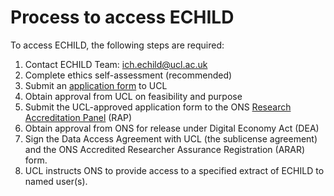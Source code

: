 # Process to access ECHILD {#sec-access-process}

To access ECHILD, the following steps are required:

1. Contact ECHILD Team: 
[ich.echild\@ucl.ac.uk](mailto:ich.echild@ucl.ac.uk){.email}
1. Complete ethics self-assessment (recommended)
1. Submit an 
[application form](https://www.echild.ac.uk/s/New_SRS_Application_Form_V13-ECHILD.docx) to UCL
1. Obtain approval from UCL on feasibility and purpose
1. Submit the UCL-approved application form to the ONS 
[Research Accreditation Panel](https://uksa.statisticsauthority.gov.uk/digitaleconomyact-research-statistics/research-accreditation-panel/) (RAP)
1. Obtain approval from ONS for release under Digital Economy Act (DEA) 
1. Sign the Data Access Agreement with UCL (the sublicense agreement) and the ONS Accredited Researcher Assurance 
Registration (ARAR) form.
1. UCL instructs ONS to provide access to a specified extract of ECHILD to 
named user(s).
